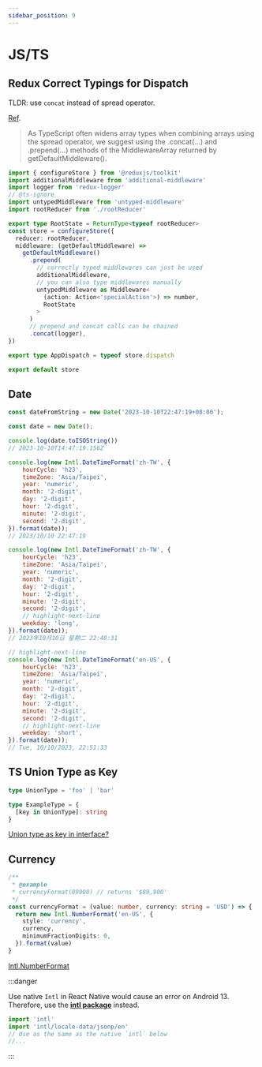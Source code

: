```yaml
---
sidebar_position: 9
---
```


# JS/TS

## Redux Correct Typings for Dispatch

TLDR: use `concat` instead of spread operator.

[Ref](https://redux-toolkit.js.org/usage/usage-with-typescript#correct-typings-for-the-dispatch-type).

> As TypeScript often widens array types when combining arrays using the spread operator, we suggest using the .concat(...) and .prepend(...) methods of the MiddlewareArray returned by getDefaultMiddleware().

```ts {11-23}
import { configureStore } from '@reduxjs/toolkit'
import additionalMiddleware from 'additional-middleware'
import logger from 'redux-logger'
// @ts-ignore
import untypedMiddleware from 'untyped-middleware'
import rootReducer from './rootReducer'

export type RootState = ReturnType<typeof rootReducer>
const store = configureStore({
  reducer: rootReducer,
  middleware: (getDefaultMiddleware) =>
    getDefaultMiddleware()
      .prepend(
        // correctly typed middlewares can just be used
        additionalMiddleware,
        // you can also type middlewares manually
        untypedMiddleware as Middleware<
          (action: Action<'specialAction'>) => number,
          RootState
        >
      )
      // prepend and concat calls can be chained
      .concat(logger),
})

export type AppDispatch = typeof store.dispatch

export default store
```

## Date

```js
const dateFromString = new Date('2023-10-10T22:47:19+08:00');

const date = new Date();

console.log(date.toISOString())
// 2023-10-10T14:47:19.156Z

console.log(new Intl.DateTimeFormat('zh-TW', {
    hourCycle: 'h23',
    timeZone: 'Asia/Taipei',
    year: 'numeric',
    month: '2-digit',
    day: '2-digit',
    hour: '2-digit',
    minute: '2-digit',
    second: '2-digit',
}).format(date));
// 2023/10/10 22:47:19

console.log(new Intl.DateTimeFormat('zh-TW', {
    hourCycle: 'h23',
    timeZone: 'Asia/Taipei',
    year: 'numeric',
    month: '2-digit',
    day: '2-digit',
    hour: '2-digit',
    minute: '2-digit',
    second: '2-digit',
    // highlight-next-line
    weekday: 'long',
}).format(date));
// 2023年10月10日 星期二 22:48:31

// highlight-next-line
console.log(new Intl.DateTimeFormat('en-US', {
    hourCycle: 'h23',
    timeZone: 'Asia/Taipei',
    year: 'numeric',
    month: '2-digit',
    day: '2-digit',
    hour: '2-digit',
    minute: '2-digit',
    second: '2-digit',
    // highlight-next-line
    weekday: 'short',
}).format(date));
// Tue, 10/10/2023, 22:51:33
```

## TS Union Type as Key

```ts
type UnionType = 'foo' | 'bar'

type ExampleType = {
  [key in UnionType]: string
}
```
[Union type as key in interface?](https://stackoverflow.com/questions/55023610/union-type-as-key-in-interface)

## Currency

```ts
/**
 * @example
 * currencyFormat(89900) // returns '$89,900'
 */
const currencyFormat = (value: number, currency: string = 'USD') => {
  return new Intl.NumberFormat('en-US', {
    style: 'currency',
    currency,
    minimumFractionDigits: 0,
  }).format(value)
}
```

[Intl.NumberFormat](https://developer.mozilla.org/en-US/docs/Web/JavaScript/Reference/Global_Objects/Intl/NumberFormat)

:::danger

Use native `Intl` in React Native would cause an error on Android 13.
Therefore, use the [**intl package**](https://www.npmjs.com/package/intl) instead.

```ts
import 'intl'
import 'intl/locale-data/jsonp/en'
// Use as the same as the native `intl` below
//...
```

:::
